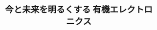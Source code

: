 ﻿---
title: "今と未来を明るくする 有機エレクトロニクス"
category: "物質理工"
vol: "79"
interviewee: "森 健彦"
url: ""
tags: []
pdf: "79-2-mori.pdf"
facephoto: ""
career: ""
preface: "森研究室では有機エレクトロニクスの研究を行なっている。有機エレクトロニクスとは有機半導体をベー スとした電子工学のことであり、近年とても注目されている分野の一つである。本稿ではその中でも代表 的な有機半導体と、あわせて有機超伝導に注目して紹介する。また、森研究室ではどのようなアプローチ で研究に取り組んでいるかということについても触れていく。"
---
